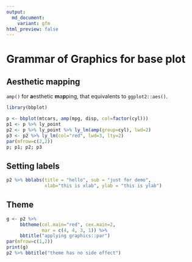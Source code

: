 ```yaml
---
output:
  md_document:
    variant: gfm
html_preview: false
---
```


<!-- README.md is generated from README.Rmd. Please edit that file -->

# Grammar of Graphics for base plot

## Aesthetic mapping

`amp()` for **a**esthetic **m**a**p**ping, that equivalents to `ggplot2::aes()`.


```r
library(bbplot)

p <- bbplot(mtcars, amp(mpg, disp, col=factor(cyl)))
p1 <- p %>% ly_point
p2 <- p %>% ly_point %>% ly_lm(amp(group=cyl), lwd=2)
p3 <- p2 %>% ly_lm(col="red", lwd=3, lty=2)
par(mfrow=c(2,2))
p; p1; p2; p3
```

## Setting labels

```r
p2 %>% bblabs(title = "hello", sub = "just for demo",
              xlab="this is xlab", ylab = "this is ylab")
```

## Theme

```r
g <- p2 %>%
     bbtheme(col.main="red", cex.main=2,
             mar = c(4, 4, 3, 1)) %>%
     bbtitle("applying graphics::par")
par(mfrow=c(1,2))
print(g)
p2 %>% bbtitle("theme has no side effect")
```
